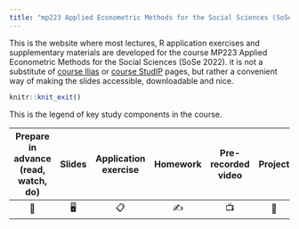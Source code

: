 ```yaml
---
title: "mp223 Applied Econometric Methods for the Social Sciences (SoSe 2022)"
---
```


This is the website where most lectures, R application exercises and supplementary materials are developed for the course MP223 Applied Econometric Methods for the Social Sciences (SoSe 2022). it is not a substitute of [course Ilias](https://ilias.uni-giessen.de/goto.php?target=crs_301421&client_id=JLUG) or [course StudIP](https://studip.uni-giessen.de/dispatch.php/course/details?sem_id=b1775c5097d2a85c2986b7667d22c3dc&again=yes) pages, but rather a convenient way of making the slides accessible, downloadable and nice.

```r
knitr::knit_exit()
```

This is the legend of key study components in the course.

| Prepare in advance (read, watch, do) | Slides | Application exercise | Homework | Pre-recorded video | Project |
|:------------------------------------:|:------:|:--------------------:|:--------:|:------------------:|:-------:|
|                  📖                  |   🖥️   |          📋          |    ✍️    |         📺         |   📂    |
